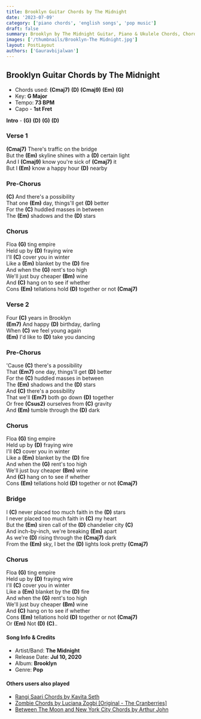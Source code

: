 ```yaml
---
title: Brooklyn Guitar Chords by The Midnight
date: '2023-07-09'
category: ['piano chords', 'english songs', 'pop music']
draft: false
summary: Brooklyn by The Midnight Guitar, Piano & Ukulele Chords, Chords used - (Cmaj7) (D) (Cmaj9) (Em) (G), Capo - 1st fret , Key - G Major
images: ['/thumbnails/Brooklyn-The Midnight.jpg']
layout: PostLayout
authors: ['Gauravbijalwan']
---
```


## Brooklyn Guitar Chords by The Midnight

- Chords used: **(Cmaj7)** **(D)** **(Cmaj9)** **(Em)** **(G)**
- Key: **G Major**
- Tempo: **73 BPM**
- Capo - **1st Fret**

**Intro** - **(G)** **(D)** **(G)** **(D)**

### Verse 1

**(Cmaj7)** There's traffic on the bridge\
But the **(Em)** skyline shines with a **(D)** certain light\
And I **(Cmaj9)** know you're sick of **(Cmaj7)** it\
But I **(Em)** know a happy hour **(D)** nearby

### Pre-Chorus

**(C)** And there's a possibility\
That one **(Em)** day, things'll get **(D)** better\
For the **(C)** huddled masses in between\
The **(Em)** shadows and the **(D)** stars

### Chorus

Floa **(G)** ting empire\
Held up by **(D)** fraying wire\
I'll **(C)** cover you in winter\
Like a **(Em)** blanket by the **(D)** fire\
And when the **(G)** rent's too high\
We'll just buy cheaper **(Bm)** wine\
And **(C)** hang on to see if whether\
Cons **(Em)** tellations hold **(D)** together or not **(Cmaj7)**

### Verse 2

Four **(C)** years in Brooklyn\
**(Em7)** And happy **(D)** birthday, darling\
When **(C)** we feel young again\
**(Em)** I'd like to **(D)** take you dancing

### Pre-Chorus

'Cause **(C)** there's a possibility\
That **(Em7)** one day, things'll get **(D)** better\
For the **(C)** huddled masses in between\
The **(Em)** shadows and the **(D)** stars\
And **(C)** there's a possibility\
That we'll **(Em7)** both go down **(D)** together\
Or free **(Csus2)** ourselves from **(C)** gravity\
And **(Em)** tumble through the **(D)** dark

### Chorus

Floa **(G)** ting empire\
Held up by **(D)** fraying wire\
I'll **(C)** cover you in winter\
Like a **(Em)** blanket by the **(D)** fire\
And when the **(G)** rent's too high\
We'll just buy cheaper **(Bm)** wine\
And **(C)** hang on to see if whether\
Cons **(Em)** tellations hold **(D)** together or not **(Cmaj7)**

### Bridge

I **(C)** never placed too much faith in the **(D)** stars\
I never placed too much faith in **(C)** my heart\
But the **(Em)** siren call of the **(D)** chandelier city **(C)**\
And inch-by-inch, we're breaking **(Em)** apart\
As we're **(D)** rising through the **(Cmaj7)** dark\
From the **(Em)** sky, I bet the **(D)** lights look pretty **(Cmaj7)**

### Chorus

Floa **(G)** ting empire\
Held up by **(D)** fraying wire\
I'll **(C)** cover you in winter\
Like a **(Em)** blanket by the **(D)** fire\
And when the **(G)** rent's too high\
We'll just buy cheaper **(Bm)** wine\
And **(C)** hang on to see if whether\
Cons **(Em)** tellations hold **(D)** together or not **(Cmaj7)**\
Or **(Em)** Not **(D)** **(C)**..

#### Song Info & Credits

- Artist/Band: **The Midnight**
- Release Date: **Jul 10, 2020**
- Album: **Brooklyn**
- Genre: **Pop**

#### Others users also played

- [Rangi Saari Chords by Kavita Seth](https://www.chordsco.com/chords/rangi-saari-chords-by-kavita-seth)
- [Zombie Chords by Luciana Zogbi [Original - The Cranberries]](https://www.chordsco.com/chords/zombie-chords-by-luciana-zogbi-original-the-cranberries-chordsco)
- [Between The Moon and New York City Chords by Arthur John](https://www.chordsco.com/chords/between-the-moon-and-new-york-city-chords-by-arthur-john)
